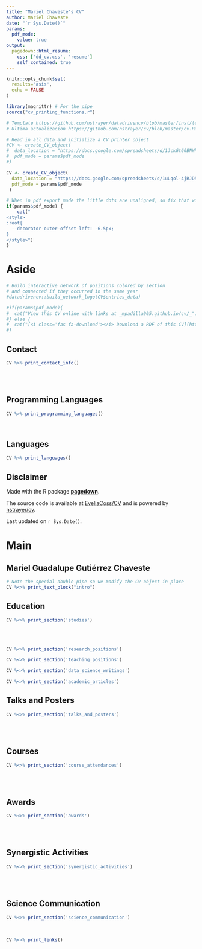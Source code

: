 ```yaml
---
title: "Mariel Chaveste's CV"
author: Mariel Chaveste
date: "`r Sys.Date()`"
params:
  pdf_mode:
    value: true
output:
  pagedown::html_resume:
    css: ['dd_cv.css', 'resume']
    self_contained: true
---
```


```r
knitr::opts_chunk$set(
  results='asis', 
  echo = FALSE
)

library(magrittr) # For the pipe
source("cv_printing_functions.r")

# Template https://github.com/nstrayer/datadrivencv/blob/master/inst/templates/cv.Rmd
# Ultima actualizacion https://github.com/nstrayer/cv/blob/master/cv.Rmd

# Read in all data and initialize a CV printer object
#CV <- create_CV_object(
#  data_location = "https://docs.google.com/spreadsheets/d/1JckGt60BNWheMo23d6bloYLq27h2t5X7hGAXsj0Mlwo/edit?usp=sharing",  
#  pdf_mode = params$pdf_mode
#)

CV <- create_CV_object(
  data_location = "https://docs.google.com/spreadsheets/d/1uLqol-4jRJD5a8a65wdQj8ibh2kc2tcVt4wbdAJmaNo/edit?gid=917338460#gid=917338460",  
  pdf_mode = params$pdf_mode
 )

```


```r
# When in pdf export mode the little dots are unaligned, so fix that with some conditional CSS.
if(params$pdf_mode) {
    cat("
<style>
:root{
  --decorator-outer-offset-left: -6.5px;
}
</style>")
}
```


Aside
================================================================================

```r
# Build interactive network of positions colored by section
# and connected if they occurred in the same year
#datadrivencv::build_network_logo(CV$entries_data)
```


```r
#if(params$pdf_mode){
#  cat("View this CV online with links at _mpadilla905.github.io/cv/_")
#} else {
#  cat("[<i class='fas fa-download'></i> Download a PDF of this CV](https://github.com/mpadilla905/mpadilla905.github.io/cv/mpadilla_cv.pdf)")
#}
```

Contact {#contact}
--------------------------------------------------------------------------------

```r
CV %>% print_contact_info()
```

<br>
<br>

Programming Languages {#skills}
--------------------------------------------------------------------------------

```r
CV %>% print_programming_languages()
```

<br>

Languages {#skills}
--------------------------------------------------------------------------------

```r
CV %>% print_languages()
```



Disclaimer {#disclaimer}
--------------------------------------------------------------------------------

Made with the R package [**pagedown**](https://github.com/rstudio/pagedown). 

The source code is available at [EveliaCoss/CV](https://github.com/EveliaCoss/CV) and is powered by [nstrayer/cv](https://github.com/nstrayer/cv).

Last updated on `r Sys.Date()`.



Main
================================================================================

Mariel Guadalupe Gutiérrez Chaveste {#title}
--------------------------------------------------------------------------------

```r
# Note the special double pipe so we modify the CV object in place
CV %<>% print_text_block("intro") 
```



Education {data-icon=graduation-cap data-concise=true}
--------------------------------------------------------------------------------

```r
CV %<>% print_section('studies')
```
<br>
<br>


<!-- Research Experience {data-icon=laptop} -->
<!-- -------------------------------------------------------------------------------- -->

```r
CV %<>% print_section('research_positions')
```



<!-- These breaks just force a new page so section doesnt get cut off -->
<!-- <br> -->
<!-- <br> -->
<!-- <br> -->

<!-- Teaching Experience {data-icon=chalkboard-teacher} -->
<!-- -------------------------------------------------------------------------------- -->

```r
CV %<>% print_section('teaching_positions')
```


<!-- Data Science Writing {data-icon=chart-line} -->
<!-- -------------------------------------------------------------------------------- -->

```r
CV %<>% print_section('data_science_writings')
```


<!-- Publications {data-icon=book} -->
<!-- -------------------------------------------------------------------------------- -->

```r
CV %<>% print_section('academic_articles')
```



Talks and Posters {data-icon=chalkboard-teacher}
--------------------------------------------------------------------------------

```r
CV %<>% print_section('talks_and_posters')
```
<br>
<br>


Courses {data-icon=graduation-cap data-concise=true}
--------------------------------------------------------------------------------

```r
CV %<>% print_section('course_attendances')
```
<br>
<br>

Awards{data-icon=chalkboard-teacher}
--------------------------------------------------------------------------------
```r
CV %<>% print_section('awards')
```
<br>
<br>

Synergistic Activities{data-icon=chalkboard-teacher}
--------------------------------------------------------------------------------

```r
CV %<>% print_section('synergistic_activities')
```
<br>
<br>

Science Communication {data-icon=atom}
--------------------------------------------------------------------------------

```r
CV %<>% print_section('science_communication')
```
<br>



```r
CV %<>% print_links()
```

